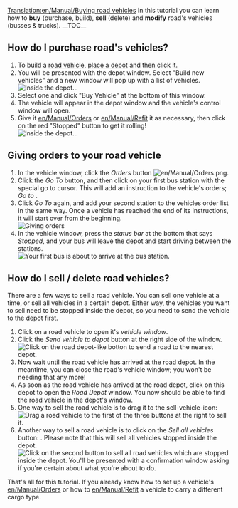[[Translation:en/Manual/Buying road vehicles]]
{{en/Manual/Tutorial/Navigation}}
In this tutorial you can learn how to '''buy''' (purchase, build), '''sell''' (delete) and '''modify''' road's vehicles (busses & trucks).
__TOC__ 
==How do I purchase road's vehicles?==

# To build a [[en/Manual/Road vehicles|road vehicle]], [[en/Manual/Building road depots|place a depot]] and then click it.
# You will be presented with the depot window. Select "Build new vehicles" and a new window will pop up with a list of vehicles.<br/>[[File:en/Manual/Tutorial bus 5.png|frame|none|Inside the depot...]]
# Select one and click "Buy Vehicle" at the bottom of this window.
# The vehicle will appear in the depot window and the vehicle's control window will open.
# Give it [[en/Manual/Orders]] or [[en/Manual/Refit]] it as necessary, then click on the red "Stopped" button to get it rolling!<br/>[[File:en/Manual/Stopped bus.png|frame|none|Inside the depot...]]

==Giving orders to your road vehicle==
#In the vehicle window, click the ''Orders'' button [[File:en/Manual/Orders.png]]. 
#Click the ''Go To'' button, and then click on your first bus station with the special go to cursor. This will add an instruction to the vehicle's orders; ''Go to <station name>''. 
#Click ''Go To'' again, and add your second station to the vehicles order list in the same way. Once a vehicle has reached the end of its instructions, it will start over from the beginning.<br/>[[File:en/Manual/Tutorial bus 6.png|frame|none|Giving orders]]
#In the vehicle window, press the ''status bar'' at the bottom that says ''Stopped'', and your bus will leave the depot and start driving between the stations.<br/>[[File:en/Manual/Tutorial bus 7.png|frame|none|Your first bus is about to arrive at the bus station.]]

==How do I sell / delete road vehicles?==
There are a few ways to sell a road vehicle. You can sell one vehicle at a time, or sell all vehicles in a certain depot. Either way, the vehicles you want to sell need to be stopped inside the depot, so you need to send the vehicle to the depot first.

# Click on a road vehicle to open it's ''vehicle window''.
# Click the ''Send vehicle to depot'' button at the right side of the window.<br/>[[File:en/Manual/Buying-road-vehicles-6.png|none|frame|Click on the road depot-like botton to send a road to the nearest depot.]]
# Now wait until the road vehicle has arrived at the road depot. In the meantime, you can close the road's vehicle window; you won't be needing that any more!
# As soon as the road vehicle has arrived at the road depot, click on this depot to open the ''Road Depot'' window. You now should be able to find the road vehicle in the depot's window.
# One way to sell the road vehicle is to drag it to the sell-vehicle-icon:<br/>[[File:en/Manual/Buying-road-vehicles-7.png|none|frame|Drag a road vehicle to the first of the three buttons at the right to sell it.]]
# Another way to sell a road vehicle is to click on the ''Sell all vehicles'' button: . Please note that this will sell all vehicles stopped inside the depot.<br/>[[File:en/Manual/Buying-road-vehicles-8.png|none|frame|Click on the second button to sell all road vehicles which are stopped inside the depot. You'll be presented with a confirmation window asking if you're certain about what you're about to do.]]

That's all for this tutorial. If you already know how to set up a vehicle's [[en/Manual/Orders]] or how to [[en/Manual/Refit]] a vehicle to carry a different cargo type.
